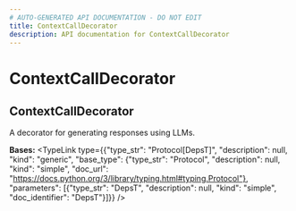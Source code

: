 ```yaml
---
# AUTO-GENERATED API DOCUMENTATION - DO NOT EDIT
title: ContextCallDecorator
description: API documentation for ContextCallDecorator
---
```


# ContextCallDecorator

## <ApiType type="Class" path="calls/decorator/ContextCallDecorator" symbolName="ContextCallDecorator" /> ContextCallDecorator

A decorator for generating responses using LLMs.

**Bases:** 
<TypeLink type={{"type_str": "Protocol[DepsT]", "description": null, "kind": "generic", "base_type": {"type_str": "Protocol", "description": null, "kind": "simple", "doc_url": "https://docs.python.org/3/library/typing.html#typing.Protocol"}, "parameters": [{"type_str": "DepsT", "description": null, "kind": "simple", "doc_identifier": "DepsT"}]}} />

